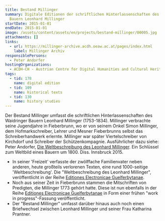 ```yaml
---
title: Bestand Millinger
summary: Digitale Editionen der schriftlichen Hinterlassenschaften des Tiroler
  Bauern Leonhard Millinger
startDate: 2015-01-01
endDate: 2015-01-01
image: /assets/content/assets/en/projects/bestand-millinger/00005.jpg
attachments: []
links:
  - url: https://millinger-archive.acdh.oeaw.ac.at/pages/index.html
    label: Millinger Archiv
responsiblePersons:
  - Peter Andorfer
hostingOrganizations:
  - ACDH-CH - Austrian Centre for Digital Humanities and Cultural Heritage
tags:
  - tid: 178
    name: digital edition
  - tid: 109
    name: historical texts
  - tid: 130
    name: history studies
---
```

Der Bestand Millinger umfasst die schriftlichen Hinterlassenschaften des Waidringer Bauern Leonhard Millinger (1753-1834). Millinger verbrachte seine Jugendjahre in Fieberbrunn, wo er von seinem Onkel Simon Millinger, dem Hofmarkschreiber, Lehrer und Mesner Fieberbrunns selbst das Schreiberhandwerk erlernte. Millinger war später Viertelschreiber von Kirchdorf und Schreiber der Schützenkompagnie. Ausführlicher dazu siehe: Peter Andorfer, [Die Weltbeschreibung des Leonhard Millinger](https://github.com/csae8092/MWB/blob/master/Die%20Weltbeschreibung%20des%20Leonhard%20Millinger.pdf). Ein Schlüssel zum Weltbild eines Bauern um 1800. Diss. Innsbruck 2015.

*   In seiner 'Freizeit' verfasste der zwölffache Familienvater neben anderen, heute großteils verlorenen Texten, eine rund 1000-seitige 'Weltbeschreibung'. Die "Weltbeschreibung des Leonhard Millinger", veröffentlicht in der Reihe [Editiones Electronicae Guelferbytanae](http://diglib.hab.de/edoc/ed000223/start.htm "Editiones Electronicae Guelferbytanae").
*   Noch aus seiner Zeit in Fieberbrunn stammen die Mitschriften von Predigten, die Millinger 1773 gehört hatte. Diese ist nun ebenfalls in der Reihe  [Editio](http://diglib.hab.de/edoc/ed000232/start.htm "Editiones Electronicae Guelferbytanae")[nes Electronicae Guelferbytanae](http://diglib.hab.de/edoc/ed000232/start.htm "Editiones Electronicae Guelferbytanae") in Form einer frühen "work in progress"-Fassung veröffentlicht.
*   Der "Bestand Millinger" umfasst darüber hinaus auch noch einen Briefwechsel zwischen Leonhard Millinger und seiner Frau Katharina Prantner.
